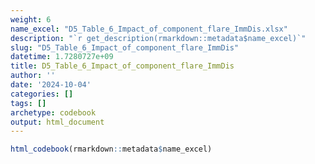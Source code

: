 ```yaml
---
weight: 6
name_excel: "D5_Table_6_Impact_of_component_flare_ImmDis.xlsx"
description: "`r get_description(rmarkdown::metadata$name_excel)`"
slug: "D5_Table_6_Impact_of_component_flare_ImmDis"
datetime: 1.7280727e+09
title: D5_Table_6_Impact_of_component_flare_ImmDis
author: ''
date: '2024-10-04'
categories: []
tags: []
archetype: codebook
output: html_document
---
```


```r
html_codebook(rmarkdown::metadata$name_excel)
```
